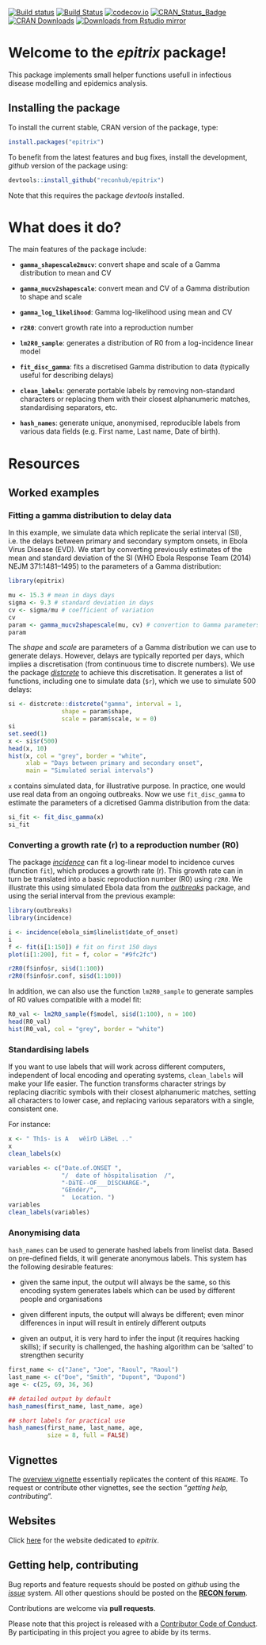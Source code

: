 
[![Build status](https://ci.appveyor.com/api/projects/status/0gb7evy0k4juox2b/branch/master?svg=true)](https://ci.appveyor.com/project/thibautjombart/epitrix/branch/master)
[![Build Status](https://travis-ci.org/reconhub/epitrix.svg?branch=master)](https://travis-ci.org/reconhub/epitrix)
[![codecov.io](https://codecov.io/github/reconhub/epitrix/coverage.svg?branch=master)](https://codecov.io/github/reconhub/epitrix?branch=master)
[![CRAN_Status_Badge](http://www.r-pkg.org/badges/version/epitrix)](https://cran.r-project.org/package=epitrix)
[![CRAN Downloads](https://cranlogs.r-pkg.org/badges/epitrix)](https://cran.r-project.org/package=epitrix)
[![Downloads from Rstudio mirror](https://cranlogs.r-pkg.org/badges/grand-total/epitrix)](http://www.r-pkg.org/pkg/epitrix)



# Welcome to the *epitrix* package!

This package implements small helper functions usefull in infectious disease
modelling and epidemics analysis.


## Installing the package

To install the current stable, CRAN version of the package, type:
```r
install.packages("epitrix")
```

To benefit from the latest features and bug fixes, install the development,
*github* version of the package using:

```r
devtools::install_github("reconhub/epitrix")
```

Note that this requires the package *devtools* installed.





# What does it do?

The main features of the package include:

- **`gamma_shapescale2mucv`**: convert shape and scale of a Gamma distribution
    to mean and CV

- **`gamma_mucv2shapescale`**: convert mean and CV of a Gamma distribution to
    shape and scale

- **`gamma_log_likelihood`**: Gamma log-likelihood using mean and CV

- **`r2R0`**: convert growth rate into a reproduction number

- **`lm2R0_sample`**: generates a distribution of R0 from a log-incidence linear
    model

- **`fit_disc_gamma`**: fits a discretised Gamma distribution to data (typically
    useful for describing delays)

- **`clean_labels`**: generate portable labels by removing non-standard characters or
  replacing them with their closest alphanumeric matches, standardising
  separators, etc.

- **`hash_names`**: generate unique, anonymised, reproducible labels from
    various data fields (e.g. First name, Last name, Date of birth).




# Resources

## Worked examples


### Fitting a gamma distribution to delay data

In this example, we simulate data which replicate the serial interval (SI),
i.e. the delays between primary and secondary symptom onsets, in Ebola Virus
Disease (EVD). We start by converting previously estimates of the mean and
standard deviation of the SI (WHO Ebola Response Team (2014) NEJM 371:1481–1495)
to the parameters of a Gamma distribution:

```r
library(epitrix)

mu <- 15.3 # mean in days days
sigma <- 9.3 # standard deviation in days
cv <- sigma/mu # coefficient of variation
cv
param <- gamma_mucv2shapescale(mu, cv) # convertion to Gamma parameters
param

```

The *shape* and *scale* are parameters of a Gamma distribution we can use to
generate delays. However, delays are typically reported per days, which implies
a discretisation (from continuous time to discrete numbers). We use the package
[*distcrete*](https://github.com/reconhub/distcrete) to achieve this
discretisation. It generates a list of functions, including one to simulate data
(`$r`), which we use to simulate 500 delays:

```r

si <- distcrete::distcrete("gamma", interval = 1,
               shape = param$shape,
               scale = param$scale, w = 0)
si
set.seed(1)
x <- si$r(500)
head(x, 10)
hist(x, col = "grey", border = "white",
     xlab = "Days between primary and secondary onset",
     main = "Simulated serial intervals")

```

`x` contains simulated data, for illustrative purpose. In practice, one would
use real data from an ongoing outbreaks. Now we use `fit_disc_gamma` to estimate
the parameters of a dicretised Gamma distribution from the data:

```r

si_fit <- fit_disc_gamma(x)
si_fit

```


### Converting a growth rate (r) to a reproduction number (R0)

The package [*incidence*](https://github.com/reconhub/incidence) can fit a
log-linear model to incidence curves (function `fit`), which produces a growth
rate (r). This growth rate can in turn be translated into a basic reproduction
number (R0) using `r2R0`. We illustrate this using simulated Ebola data from the
[*outbreaks*](https://github.com/reconhub/outbreaks) package, and using the
serial interval from the previous example:

```r

library(outbreaks)
library(incidence)

i <- incidence(ebola_sim$linelist$date_of_onset)
i
f <- fit(i[1:150]) # fit on first 150 days
plot(i[1:200], fit = f, color = "#9fc2fc")

r2R0(f$info$r, si$d(1:100))
r2R0(f$info$r.conf, si$d(1:100))

```

In addition, we can also use the function `lm2R0_sample` to generate samples of
R0 values compatible with a model fit:

```r

R0_val <- lm2R0_sample(f$model, si$d(1:100), n = 100)
head(R0_val)
hist(R0_val, col = "grey", border = "white")

```


### Standardising labels

If you want to use labels that will work across different computers, independent
of local encoding and operating systems, `clean_labels` will make your life
easier. The function transforms character strings by replacing diacritic symbols
with their closest alphanumeric matches, setting all characters to lower case,
and replacing various separators with a single, consistent one.


For instance:
```r
x <- " Thîs- is A   wêïrD LäBeL .."
x
clean_labels(x)

variables <- c("Date.of.ONSET ",
               "/  date of hôspitalisation  /",
               "-DäTÈ--OF___DîSCHARGE-",
               "GEndèr/",
               "  Location. ")
variables
clean_labels(variables)

```

### Anonymising data

`hash_names` can be used to generate hashed labels from linelist data. Based on
pre-defined fields, it will generate anonymous labels. This system has the
following desirable features:

- given the same input, the output will always be the same, so this encoding
  system generates labels which can be used by different people and
  organisations

- given different inputs, the output will always be different; even minor
  differences in input will result in entirely different outputs

- given an output, it is very hard to infer the input (it requires hacking
  skills); if security is challenged, the hashing algorithm can be 'salted' to
  strengthen security

```r

first_name <- c("Jane", "Joe", "Raoul", "Raoul")
last_name <- c("Doe", "Smith", "Dupont", "Dupond")
age <- c(25, 69, 36, 36)

## detailed output by default
hash_names(first_name, last_name, age)

## short labels for practical use
hash_names(first_name, last_name, age,
           size = 8, full = FALSE)

```


## Vignettes

The [overview vignette](http://www.repidemicsconsortium.org/epitrix/articles/epitrix.html)
essentially replicates the content of this `README`. To request or contribute
other vignettes, see the section "*getting help, contributing*".


## Websites

Click [here](http://www.repidemicsconsortium.org/epitrix/) for the website
dedicated to *epitrix*.


## Getting help, contributing

Bug reports and feature requests should be posted on *github* using the
[*issue*](http://github.com/reconhub/epitrix/issues) system. All other questions
should be posted on the [**RECON forum**](http://www.repidemicsconsortium.org/forum/).

Contributions are welcome via **pull requests**.

Please note that this project is released with a 
[Contributor Code of Conduct](CONDUCT.md). 
By participating in this project you agree to abide by its terms.

